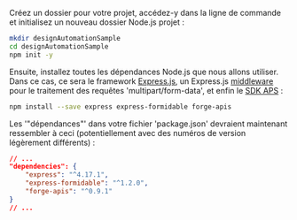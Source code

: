 Créez un dossier pour votre projet, accédez-y dans la ligne de commande et initialisez un nouveau dossier
Node.js projet :

```bash
mkdir designAutomationSample
cd designAutomationSample
npm init -y
```

Ensuite, installez toutes les dépendances Node.js que nous allons utiliser. Dans ce cas, ce sera
le framework [Express.js](https://expressjs.com), un Express.js [middleware](https://expressjs.com/en/guide/using-middleware.html)
pour le traitement des requêtes 'multipart/form-data', et enfin le [SDK APS](https://www.npmjs.com/package/forge-apis) :

```bash
npm install --save express express-formidable forge-apis
```

Les '"dépendances"' dans votre fichier 'package.json' devraient maintenant ressembler à ceci
(potentiellement avec des numéros de version légèrement différents) :

```json
// ...
"dependencies": {
    "express": "^4.17.1",
    "express-formidable": "^1.2.0",
    "forge-apis": "^0.9.1"
}
// ...
```
